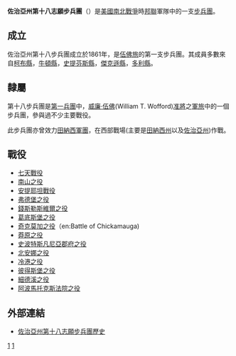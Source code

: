 '''佐治亞州第十八志願步兵團'''（{{lang|en|18th Georgia Volunteer Infantry}}）是[[美國|美國]][[南北戰爭|南北戰爭]]時[[美利堅聯盟國|邦聯]]軍隊中的一支[[步兵團|步兵團]]。

==成立==
佐治亞州第十八步兵團成立於1861年，是[[伍佛旅|伍佛旅]]的第一支步兵團。其成員多數來自[[柯布縣_(佐治亞州)|柯布縣]]，[[牛頓縣(喬治亞州)|牛頓縣]]，[[史提芬斯縣(喬治亞州)|史提芬斯縣]]，[[傑克遜縣(喬治亞州)|傑克遜縣]]，[[多利縣(喬治亞州)|多利縣]]。

==隸屬==
第十八步兵團是[[第一兵團(邦聯)|第一兵團]]中，[[威廉·伍佛|威廉·伍佛]](William T. Wofford)[[准將|准將]]之[[軍旅|軍旅]]中的一個步兵團，參與過不少主要戰役。

此步兵團亦曾效力[[田納西軍團|田納西軍團]]，在西部戰場(主要是[[田納西州|田納西州]]以及[[佐治亞州|佐治亞州]])作戰。

==戰役==
*[[七天戰役|七天戰役]]
*[[南山之役|南山之役]]
*[[安提耶坦戰役|安提耶坦戰役]]
*[[弗德堡之役|弗德堡之役]]
*[[錢斯勒斯維爾之役|錢斯勒斯維爾之役]]
*[[葛底斯堡之役|葛底斯堡之役]]
*[[奇克莫加之役|奇克莫加之役]]（en:Battle of Chickamauga)
*[[莽原之役|莽原之役]]
*[[史波特斯凡尼亞郡府之役|史波特斯凡尼亞郡府之役]]
*[[北安娜之役|北安娜之役]]
*[[冷港之役|冷港之役]]
*[[彼得斯堡之役|彼得斯堡之役]]
*[[細德溪之役|細德溪之役]]
*[[阿波馬托克斯法院之役|阿波馬托克斯法院之役]]

==外部連結==
*[https://web.archive.org/web/20070723183648/http://www.robert-ford.ws/18th%20GA.htm 佐治亞州第十八志願步兵團歷史]

[[Category:邦聯步兵團|1]]
[[Category:_佐治亞州步兵團|1]]